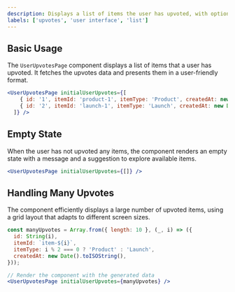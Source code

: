 ```yaml
---
description: Displays a list of items the user has upvoted, with options to remove upvotes.
labels: ['upvotes', 'user interface', 'list']
---
```


## Basic Usage

The `UserUpvotesPage` component displays a list of items that a user has upvoted. It fetches the upvotes data and presents them in a user-friendly format.

```jsx
<UserUpvotesPage initialUserUpvotes={[
    { id: '1', itemId: 'product-1', itemType: 'Product', createdAt: new Date().toISOString() },
    { id: '2', itemId: 'launch-1', itemType: 'Launch', createdAt: new Date().toISOString() },
  ]} />
```

## Empty State

When the user has not upvoted any items, the component renders an empty state with a message and a suggestion to explore available items.

```jsx
<UserUpvotesPage initialUserUpvotes={[]} />
```

## Handling Many Upvotes

The component efficiently displays a large number of upvoted items, using a grid layout that adapts to different screen sizes.

```jsx
const manyUpvotes = Array.from({ length: 10 }, (_, i) => ({
  id: String(i),
  itemId: `item-${i}`,
  itemType: i % 2 === 0 ? 'Product' : 'Launch',
  createdAt: new Date().toISOString(),
}));

// Render the component with the generated data
<UserUpvotesPage initialUserUpvotes={manyUpvotes} />